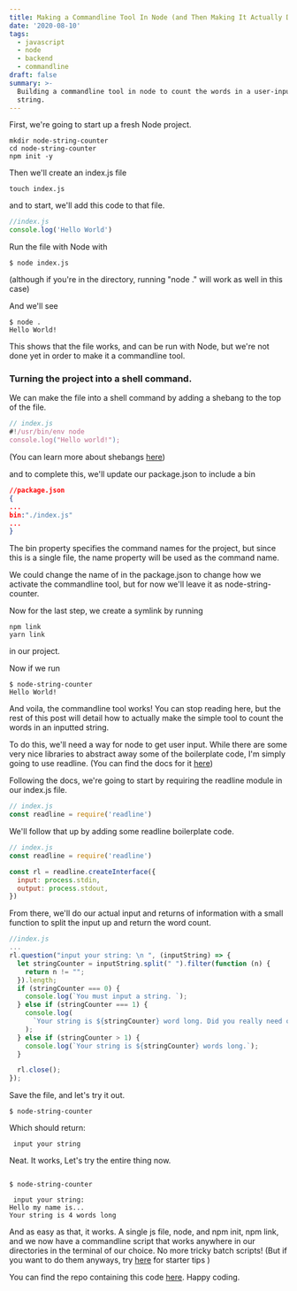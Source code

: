 ```yaml
---
title: Making a Commandline Tool In Node (and Then Making It Actually Do Something)
date: '2020-08-10'
tags:
  - javascript
  - node
  - backend
  - commandline
draft: false
summary: >-
  Building a commandline tool in node to count the words in a user-inputted
  string.
---
```


First, we're going to start up a fresh Node project.

```
mkdir node-string-counter
cd node-string-counter
npm init -y
```

Then we'll create an index.js file

```
touch index.js

```

and to start, we'll add this code to that file.

```js
//index.js
console.log('Hello World')
```

Run the file with Node with

```
$ node index.js
```

(although if you're in the directory, running "node ." will work as well in this case)

And we'll see

```
$ node .
Hello World!
```

This shows that the file works, and can be run with Node, but we're not done yet in order to make it a commandline tool.

### Turning the project into a shell command.

We can make the file into a shell command by adding a shebang to the top of the file.

```js
// index.js
#!/usr/bin/env node
console.log("Hello world!");
```

(You can learn more about shebangs [here](<https://en.wikipedia.org/wiki/Shebang_(Unix)>))

and to complete this, we'll update our package.json to include a bin

```json
//package.json
{
...
bin:"./index.js"
...
}
```

The bin property specifies the command names for the project, but since this is a single file, the name property will be used as the command name.

We could change the name of in the package.json to change how we activate the commandline tool, but for now we'll leave it as node-string-counter.

Now for the last step, we create a symlink by running

```
npm link
yarn link
```

in our project.

Now if we run

```
$ node-string-counter
Hello World!
```

And voila, the commandline tool works! You can stop reading here, but the rest of this post will detail how to actually make the simple tool to count the words in an inputted string.

To do this, we'll need a way for node to get user input. While there are some very nice libraries to abstract away some of the boilerplate code, I'm simply going to use readline. (You can find the docs for it [here](https://nodejs.org/api/readline.html))

Following the docs, we're going to start by requiring the readline module in our index.js file.

```js
// index.js
const readline = require('readline')
```

We'll follow that up by adding some readline boilerplate code.

```js
// index.js
const readline = require('readline')

const rl = readline.createInterface({
  input: process.stdin,
  output: process.stdout,
})
```

From there, we'll do our actual input and returns of information with a small function to split the input up and return the word count.

```js
//index.js
...
rl.question("input your string: \n ", (inputString) => {
  let stringCounter = inputString.split(" ").filter(function (n) {
    return n != "";
  }).length;
  if (stringCounter === 0) {
    console.log(`You must input a string. `);
  } else if (stringCounter === 1) {
    console.log(
      `Your string is ${stringCounter} word long. Did you really need our help to count that far?`
    );
  } else if (stringCounter > 1) {
    console.log(`Your string is ${stringCounter} words long.`);
  }

  rl.close();
});
```

Save the file, and let's try it out.

```
$ node-string-counter
```

Which should return:

```
 input your string

```

Neat. It works, Let's try the entire thing now.

```

$ node-string-counter

 input your string:
Hello my name is...
Your string is 4 words long

```

And as easy as that, it works. A single js file, node, and npm init, npm link, and we now have a commandline script that works anywhere in our directories in the terminal of our choice. No more tricky batch scripts! (But if you want to do them anyways, try [here](https://www.nolanbraman.com/Automation%20-%20Using%20your%20PC%20like%20it's%20Supposed%20To%20Be%20Used/) for starter tips )

You can find the repo containing this code [here](https://github.com/eathren/node-string-counter). Happy coding.
